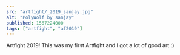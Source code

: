 ---
src: "artfight/_2019_sanjay.jpg"
alt: "PolyWolf by sanjay"
published: 1567224000
tags: ["artfight", "af2019"]
---

Artfight 2019! This was my first Artfight and I got a lot of good art :)
